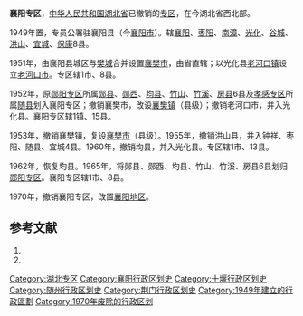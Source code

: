 '''襄阳专区'''，[[中华人民共和国|中华人民共和国]][[湖北省|湖北省]]已撤销的[[专区|专区]]，在今湖北省西北部。

1949年置，专员公署驻襄阳县（今[[襄阳市|襄阳市]]）。辖[[襄阳县|襄阳]]、[[枣阳县|枣阳]]、[[南漳县|南漳]]、[[光化县|光化]]、[[谷城县|谷城]]、[[洪山县|洪山]]、[[宜城县|宜城]]、[[保康县|保康]]8县。

1951年，由襄阳县城区与[[樊城|樊城]]合并设置[[襄樊市|襄樊市]]，由省直辖；以光化县[[老河口镇|老河口镇]]设立[[老河口市|老河口市]]。专区辖1市、8县。

1952年，原[[郧阳专区|郧阳专区]]所属[[郧县|郧县]]、[[郧西县|郧西]]、[[均县|均县]]、[[竹山县|竹山]]、[[竹溪县|竹溪]]、[[房县|房县]]6县及[[孝感专区|孝感专区]]所属[[随县|随县]]划入襄阳专区；撤销襄樊市，改设[[襄樊镇|襄樊镇]]（县级）；撤销老河口市，并入光化县。襄阳专区辖1镇、15县。

1953年，撤销襄樊镇，复设[[襄樊市|襄樊市]]（县级）。1955年，撤销洪山县，并入钟祥、枣阳、随县、宜城4县。1960年，撤销均县，并入光化县。专区辖1市、13县。

1962年，恢复均县。1965年，将郧县、郧西、均县、竹山、竹溪、房县6县划归[[郧阳专区|郧阳专区]]。襄阳专区辖1市、8县。

1970年，撤销襄阳专区，改置[[襄阳地区|襄阳地区]]。 

== 参考文献 ==
# {{Cite book | author = 戴均良等 | title = 《中国古今地名大词典》 | location = 上海 | publisher = 上海辞书出版社 | date = 2005 | language = zh-hans }}
# {{Cite book | author = 史为乐 | title = 《中华人民共和国政区沿革（1949-2002）》 | location = 北京 | publisher = 人民出版社 | date = 2006 | language = zh-hans }}

{{湖北省历史二级政区|nocat}}
[[Category:湖北专区|Category:湖北专区]]
[[Category:襄阳行政区划史|Category:襄阳行政区划史]]
[[Category:十堰行政区划史|Category:十堰行政区划史]]
[[Category:随州行政区划史|Category:随州行政区划史]]
[[Category:荆门行政区划史|Category:荆门行政区划史]]
[[Category:1949年建立的行政區劃|Category:1949年建立的行政區劃]]
[[Category:1970年废除的行政区划|Category:1970年废除的行政区划]]